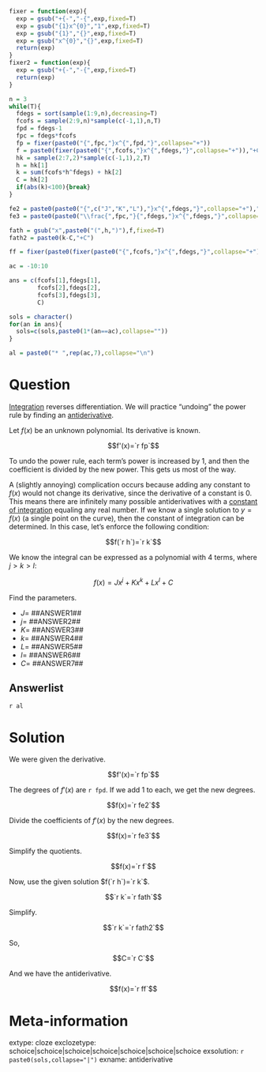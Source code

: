 ```r
fixer = function(exp){
  exp = gsub("+{-","-{",exp,fixed=T)
  exp = gsub("{1}x^{0}","1",exp,fixed=T)
  exp = gsub("{1}","{}",exp,fixed=T)
  exp = gsub("x^{0}","{}",exp,fixed=T)
  return(exp)
}
fixer2 = function(exp){
  exp = gsub("+{-","-{",exp,fixed=T)
  return(exp)
}

n = 3
while(T){
  fdegs = sort(sample(1:9,n),decreasing=T)
  fcofs = sample(2:9,n)*sample(c(-1,1),n,T)
  fpd = fdegs-1
  fpc = fdegs*fcofs
  fp = fixer(paste0("{",fpc,"}x^{",fpd,"}",collapse="+"))
  f = paste0(fixer(paste0("{",fcofs,"}x^{",fdegs,"}",collapse="+")),"+C")
  hk = sample(2:7,2)*sample(c(-1,1),2,T)
  h = hk[1]
  k = sum(fcofs*h^fdegs) + hk[2]
  C = hk[2]
  if(abs(k)<100){break}
}

fe2 = paste0(paste0("{",c("J","K","L"),"}x^{",fdegs,"}",collapse="+"),"+C")
fe3 = paste0(paste0("\\frac{",fpc,"}{",fdegs,"}x^{",fdegs,"}",collapse="+"),"+C")

fath = gsub("x",paste0("(",h,")"),f,fixed=T)
fath2 = paste0(k-C,"+C")

ff = fixer(paste0(fixer(paste0("{",fcofs,"}x^{",fdegs,"}",collapse="+")),"+{",C,"}",collapse=""))

ac = -10:10

ans = c(fcofs[1],fdegs[1],
        fcofs[2],fdegs[2],
        fcofs[3],fdegs[3],
        C)

sols = character()
for(an in ans){
  sols=c(sols,paste0(1*(an==ac),collapse=""))
}

al = paste0("* ",rep(ac,7),collapse="\n")

```

Question
========

[Integration](https://en.wikipedia.org/wiki/Integral) reverses differentiation. We will practice "undoing" the power rule by finding an [antiderivative](https://en.wikipedia.org/wiki/Antiderivative).

Let $f(x)$ be an unknown polynomial. Its derivative is known.

$$f'(x)=`r fp`$$

To undo the power rule, each term's power is increased by 1, and then the coefficient is divided by the new power. This gets us most of the way.

A (slightly annoying) complication occurs because adding any constant to $f(x)$ would not change its derivative, since the derivative of a constant is 0. This means there are infinitely many possible antiderivatives with a [constant of integration](https://en.wikipedia.org/wiki/Constant_of_integration) equaling any real number. If we know a single solution to $y=f(x)$ (a single point on the curve), then the constant of integration can be determined. In this case, let's enforce the following condition: 

$$f(`r h`)=`r k`$$

We know the integral can be expressed as a polynomial with 4 terms, where $j>k>l$:

$$f(x)=Jx^{j}+Kx^{k}+Lx^l+C$$

Find the parameters.

* $J=$ ##ANSWER1##
* $j=$ ##ANSWER2##
* $K=$ ##ANSWER3##
* $k=$ ##ANSWER4##
* $L=$ ##ANSWER5##
* $l=$ ##ANSWER6##
* $C=$ ##ANSWER7##

Answerlist
--------

`r al`


Solution
========

We were given the derivative.


$$f'(x)=`r fp`$$

The degrees of $f'(x)$ are `r fpd`. If we add 1 to each, we get the new degrees.

$$f(x)=`r fe2`$$

Divide the coefficients of $f'(x)$ by the new degrees.

$$f(x)=`r fe3`$$

Simplify the quotients.

$$f(x)=`r f`$$

Now, use the given solution $f(`r h`)=`r k`$.


$$`r k`=`r fath`$$

Simplify.


$$`r k`=`r fath2`$$

So,

$$C=`r C`$$

And we have the antiderivative.

$$f(x)=`r ff`$$

Meta-information
============
extype: cloze
exclozetype: schoice|schoice|schoice|schoice|schoice|schoice|schoice
exsolution: `r paste0(sols,collapse="|")`
exname: antiderivative